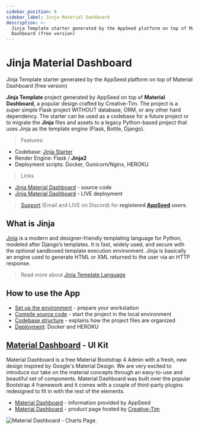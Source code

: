 ```yaml
---
sidebar_position: 8
sidebar_label: Jinja Material Dashboard
description: >-
  Jinja Template starter generated by the AppSeed platform on top of Material
  Dashboard (free version)
---
```


# Jinja Material Dashboard

<SubHeading>Jinja Template starter generated by the AppSeed platform on top of Material Dashboard (free version)</SubHeading>

**Jinja Template** project generated by AppSeed on top of **Material Dashboard**, a popular design crafted by Creative-Tim. The project is a super simple Flask project WITHOUT database, ORM, or any other hard dependency. The starter can be used as a codebase for a future project or to migrate the **Jinja** files and assets to a legacy Python-based project that uses Jinja as the template engine (Flask, Bottle, Django).

> Features:

- Codebase: [Jinja Starter](../../boilerplate-code/jinja.mdx)
- Render Engine: Flask / **Jinja2**
- Deployment scripts: Docker, Gunicorn/Nginx, HEROKU

> Links

- [Jinja Material Dashboard](https://github.com/app-generator/jinja-material-dashboard) - source code
- [Jinja Material Dashboard](https://jinja-material-dashboard.appseed-srv1.com/) - LIVE deployment

> [Support](https://appseed.us/support) (Email and LIVE on Discord) for **registered** [**AppSeed**](https://appseed.us/) **users**.

## What is Jinja

[Jinja](https://jinja.palletsprojects.com/en/2.11.x/) is a modern and designer-friendly templating language for Python, modeled after Django’s templates. It is fast, widely used, and secure with the optional sandboxed template execution environment. Jinja is basically an engine used to generate HTML or XML returned to the user via an HTTP response.

> Read more about [Jinja Template Language](../../content/what-is/jinja.mdx)

## How to use the App

- [Set up the environment](../../boilerplate-code/jinja.mdx#environment) - prepare your workstation
- [Compile source code](../../boilerplate-code/jinja.mdx#build-the-app) - start the project in the local environment
- [Codebase structure](../../boilerplate-code/jinja.mdx#codebase-structure) - explains how the project files are organized
- [Deployment](../../boilerplate-code/jinja.mdx#deployment): Docker and HEROKU

## [**Material Dashboard**](../../content/bootstrap-template/material-dashboard.mdx) **- UI Kit**

Material Dashboard is a free Material Bootstrap 4 Admin with a fresh, new design inspired by Google's Material Design. We are very excited to introduce our take on the material concepts through an easy-to-use and beautiful set of components. Material Dashboard was built over the popular Bootstrap 4 framework and it comes with a couple of third-party plugins redesigned to fit in with the rest of the elements.

- [Material Dashboard](../../content/bootstrap-template/material-dashboard.mdx) - information provided by AppSeed
- [Material Dashboard](https://bit.ly/3fSPqaK) - product page hosted by [Creative-Tim](../../content/partners/creative-tim.mdx)

![Material Dashboard - Charts Page.](../../../static/assets/docs-material-dashboard-screen.jpg)
